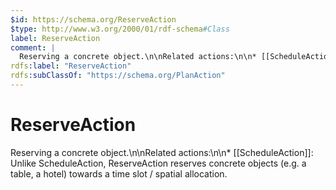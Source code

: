 ```yaml
---
$id: https://schema.org/ReserveAction
$type: http://www.w3.org/2000/01/rdf-schema#Class
label: ReserveAction
comment: |
  Reserving a concrete object.\n\nRelated actions:\n\n* [[ScheduleAction]]: Unlike ScheduleAction, ReserveAction reserves concrete objects (e.g. a table, a hotel) towards a time slot / spatial allocation.
rdfs:label: "ReserveAction"
rdfs:subClassOf: "https://schema.org/PlanAction"
---
```


# ReserveAction

Reserving a concrete object.\n\nRelated actions:\n\n* [[ScheduleAction]]: Unlike ScheduleAction, ReserveAction reserves concrete objects (e.g. a table, a hotel) towards a time slot / spatial allocation.

